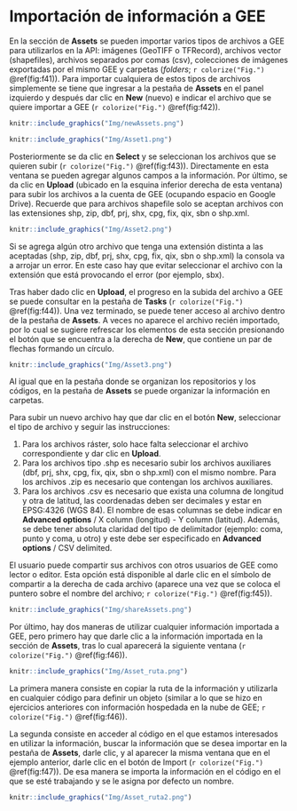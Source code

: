 \newpage
# Importación de información a GEE

En la sección de **Assets** se pueden importar varios tipos de archivos a GEE para utilizarlos en la API: imágenes (GeoTIFF o TFRecord), archivos vector (shapefiles), archivos separados por comas (csv), colecciones de imágenes exportadas por el mismo GEE y carpetas (*folders*; `r colorize("Fig.")` \@ref(fig:f41)). Para importar cualquiera de estos tipos de archivos simplemente se tiene que ingresar a la pestaña de **Assets** en el panel izquierdo y después dar clic en **New** (nuevo) e indicar el archivo que se quiere importar a GEE (`r colorize("Fig.")` \@ref(fig:f42)).

```r
knitr::include_graphics("Img/newAssets.png")
```

```r
knitr::include_graphics("Img/Asset1.png")
```

Posteriormente se da clic en **Select** y se seleccionan los archivos que se quieren subir (`r colorize("Fig.")` \@ref(fig:f43)). Directamente en esta ventana se pueden agregar algunos campos a la información. Por último, se da clic en **Upload** (ubicado en la esquina inferior derecha de esta ventana) para subir los archivos a la cuenta de GEE (ocupando espacio en Google Drive). Recuerde que para archivos shapefile solo se aceptan archivos con las extensiones shp, zip, dbf, prj, shx, cpg, fix, qix, sbn o shp.xml.

```r
knitr::include_graphics("Img/Asset2.png")
```

:::: {.bluebox2 data-latex=""}
::: {.awesomeblock data-latex="{5pt}{\faLightbulb}{darkblue}"}
Si se agrega algún otro archivo que tenga una extensión distinta a las aceptadas (shp, zip, dbf, prj, shx, cpg, fix, qix, sbn o shp.xml) la consola va a arrojar un error. En este caso hay que evitar seleccionar el archivo con la extensión que está provocando el error (por ejemplo, sbx).
:::
::::

Tras haber dado clic en **Upload**, el progreso en la subida del archivo a GEE se puede consultar en la pestaña de **Tasks** (`r colorize("Fig.")` \@ref(fig:f44)). Una vez terminado, se puede tener acceso al archivo dentro de la pestaña de **Assets**. A veces no aparece el archivo recién importado, por lo cual se sugiere refrescar los elementos de esta sección presionando el botón que se encuentra a la derecha de **New**, que contiene un par de flechas formando un círculo.

```r
knitr::include_graphics("Img/Asset3.png")
```

:::: {.bluebox2 data-latex=""}
::: {.awesomeblock data-latex="{5pt}{\faLightbulb}{darkblue}"}
Al igual que en la pestaña donde se organizan los repositorios y los códigos, en la pestaña de **Assets** se puede organizar la información en carpetas.
:::
::::

Para subir un nuevo archivo hay que dar clic en el botón **New**, seleccionar el tipo de archivo y seguir las instrucciones:

1. Para los archivos ráster, solo hace falta seleccionar el archivo correspondiente y dar clic en **Upload**.
2. Para los archivos tipo .shp es necesario subir los archivos auxiliares (dbf, prj, shx, cpg, fix, qix, sbn o shp.xml) con el mismo nombre. Para los archivos .zip es necesario que contengan los archivos auxiliares. 
3. Para los archivos .csv es necesario que exista una columna de longitud y otra de latitud, las coordenadas deben ser decimales y estar en EPSG:4326 (WGS 84). El nombre de esas columnas se debe indicar en **Advanced options** / X column (longitud) - Y column (latitud). Además, se debe tener absoluta claridad del tipo de delimitador (ejemplo: coma, punto y coma, u otro) y este debe ser especificado en **Advanced options** / CSV delimited.

:::: {.bluebox2 data-latex=""}
::: {.awesomeblock data-latex="{5pt}{\faLightbulb}{darkblue}"}
El usuario puede compartir sus archivos con otros usuarios de GEE como lector o editor. Esta opción está disponible al darle clic en el símbolo de compartir a la derecha de cada archivo (aparece una vez que se coloca el puntero sobre el nombre del archivo; `r colorize("Fig.")` \@ref(fig:f45)).
:::
::::

```r
knitr::include_graphics("Img/shareAssets.png")
```

Por último, hay dos maneras de utilizar cualquier información importada a GEE, pero primero hay que darle clic a la información importada en la sección de **Assets**, tras lo cual aparecerá la siguiente ventana (`r colorize("Fig.")` \@ref(fig:f46)). 

```r
knitr::include_graphics("Img/Asset_ruta.png")
```

La primera manera consiste en copiar la ruta de la información y utilizarla en cualquier código para definir un objeto (similar a lo que se hizo en ejercicios anteriores con información hospedada en la nube de GEE; `r colorize("Fig.")` \@ref(fig:f46)).

La segunda consiste en acceder al código en el que estamos interesados en utilizar la información, buscar la información que se desea importar en la pestaña de **Assets**, darle clic, y al aparecer la misma ventana que en el ejemplo anterior, darle clic en el botón de Import (`r colorize("Fig.")` \@ref(fig:f47)). De esa manera se importa la información en el código en el que se esté trabajando y se le asigna por defecto un nombre.

```r
knitr::include_graphics("Img/Asset_ruta2.png")
```
